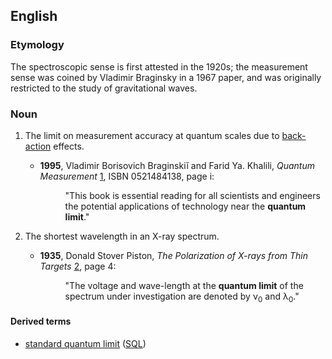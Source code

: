 
==English==
===Etymology===

The spectroscopic sense is first attested in the 1920s; the measurement sense was coined by Vladimir Braginsky in a 1967 paper, and was originally restricted to the study of gravitational waves.

===Noun===
{{en-noun|sg=[[quantum]] [[limit]]}}

# {{physics}}  The limit on measurement accuracy at quantum scales due to [[back-action]] effects.
#*'''1995''', Vladimir Borisovich Braginskiĭ and Farid Ya. Khalili, ''Quantum Measurement'' [http://books.google.com/books?id=HHKRzXIVdxcC], ISBN 0521484138, page i:
#*:"This book is essential reading for all scientists and engineers the potential applications of technology near the '''quantum limit'''."
# {{spectroscopy}} The shortest wavelength in an X-ray spectrum.
#*'''1935''', Donald Stover Piston, ''The Polarization of X-rays from Thin Targets'' [http://books.google.com/books?id=h9kUAAAAIAAJ], page 4:
#*:"The voltage and wave-length at the '''quantum limit''' of the spectrum under investigation are denoted by ν<sub>0</sub> and λ<sub>0</sub>."

====Derived terms====
*[[standard quantum limit]] ([[SQL]])